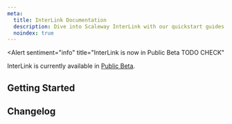 ```yaml
---
meta:
  title: InterLink Documentation
  description: Dive into Scaleway InterLink with our quickstart guides, how-tos, tutorials and more.
  noindex: true
---
```


<Alert
  sentiment="info"
  title="InterLink is now in Public Beta TODO CHECK"
>
  InterLink is currently available in [Public Beta](https://www.scaleway.com/en/betas/).
</Alert>

<ProductHeader 
   productName="InterLink"
   productLogo="interlink"
   description="InterLink lets you create a secure, private connection between your external infrastructure, and your Scaleway VPC."
   url="/network/interlink/reference-content/overview/"
   label="InterLink Overview"
/>

## Getting Started

<Grid>
    <SummaryCard
        title="Quickstart"
        icon="rocket"
        description="Learn how to provision and configure an InterLink"
        label="View Quickstart"
        url="/network/interlink/quickstart/"
    />
    <SummaryCard
        title="Concepts"
        icon="info"
        description="Core concepts that give you a better understanding of InterLink."
        label="View Concepts"
        url="/network/interlink/concepts/"
    />
        <SummaryCard
        title="How-tos"
        icon="help-circle-outline"
        description="Check our guides to ordering and configuring an InterLink."
        label="View How-tos"
        url="/network/interlink/how-to/"
    />
        <SummaryCard
        title="Additional Content"
        icon="book-open-outline"
        description="Read our in-depth guides to provisioning and configuring your InterLink."
        label="Read more"
        url="/network/interlink/reference-content/"
    />
</Grid>

<ClickableBanner
    productLogo="cli"
    title="InterLink API"
    description="Manage InterLink using the Scaleway API."
    url="https://www.scaleway.com/en/developers/api/interlink/"
    label="Go to InterLink API"
/>

## Changelog

<ChangelogList
    productName="interlink"
    numberOfChanges={3}
/>